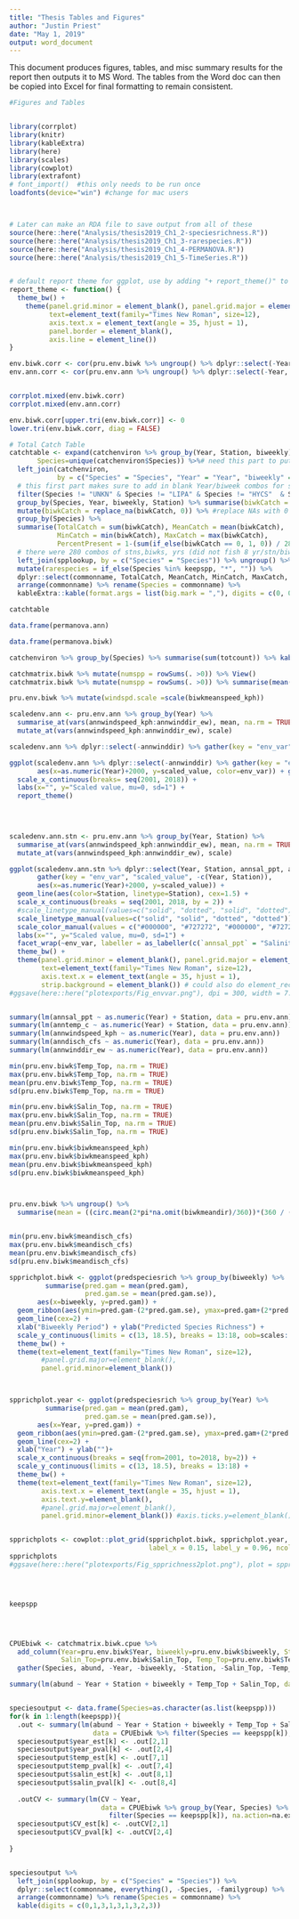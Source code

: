 ```yaml
---
title: "Thesis Tables and Figures"
author: "Justin Priest"
date: "May 1, 2019"
output: word_document
---
```

This document produces figures, tables, and misc summary results for the report then outputs it to MS Word. 
The tables from the Word doc can then be copied into Excel for final formatting to remain consistent. 


```r
#Figures and Tables


library(corrplot)
library(knitr)
library(kableExtra)
library(here)
library(scales)
library(cowplot)
library(extrafont)
# font_import()  #this only needs to be run once
loadfonts(device="win") #change for mac users



# Later can make an RDA file to save output from all of these
source(here::here("Analysis/thesis2019_Ch1_2-speciesrichness.R"))
source(here::here("Analysis/thesis2019_Ch1_3-rarespecies.R"))
source(here::here("Analysis/thesis2019_Ch1_4-PERMANOVA.R"))
source(here::here("Analysis/thesis2019_Ch1_5-TimeSeries.R"))


# default report theme for ggplot, use by adding "+ report_theme()" to ggplot call
report_theme <- function() {
  theme_bw() + 
    theme(panel.grid.minor = element_blank(), panel.grid.major = element_blank(), 
          text=element_text(family="Times New Roman", size=12), 
          axis.text.x = element_text(angle = 35, hjust = 1),  
          panel.border = element_blank(), 
          axis.line = element_line())
}


```


``` r
env.biwk.corr <- cor(pru.env.biwk %>% ungroup() %>% dplyr::select(-Year, -biweekly, -Station), use = "complete.obs")
env.ann.corr <- cor(pru.env.ann %>% ungroup() %>% dplyr::select(-Year,  -Station), use = "complete.obs")


corrplot.mixed(env.biwk.corr)
corrplot.mixed(env.ann.corr)

env.biwk.corr[upper.tri(env.biwk.corr)] <- 0
lower.tri(env.biwk.corr, diag = FALSE)
```



```r
# Total Catch Table
catchtable <- expand(catchenviron %>% group_by(Year, Station, biweekly),
       Species=unique(catchenviron$Species)) %>%# need this part to put in blank yr/stn/species catches
  left_join(catchenviron, 
            by = c("Species" = "Species", "Year" = "Year", "biweekly" = "biweekly", "Station" = "Station")) %>% 
  # this first part makes sure to add in blank Year/biweek combos for species which are not frequently caught
  filter(Species != "UNKN" & Species != "LIPA" & Species != "HYCS"  & Species != "ELPT") %>%
  group_by(Species, Year, biweekly, Station) %>% summarise(biwkCatch = sum(totcount)) %>% 
  mutate(biwkCatch = replace_na(biwkCatch, 0)) %>% #replace NAs with 0
  group_by(Species) %>% 
  summarise(TotalCatch = sum(biwkCatch), MeanCatch = mean(biwkCatch), 
            MinCatch = min(biwkCatch), MaxCatch = max(biwkCatch),
            PercentPresent = 1-(sum(if_else(biwkCatch == 0, 1, 0)) / 280)) %>% 
  # there were 280 combos of stns,biwks, yrs (did not fish 8 yr/stn/biwks)
  left_join(spplookup, by = c("Species" = "Species")) %>% ungroup() %>% 
  mutate(rarespecies = if_else(Species %in% keepspp, "*", "")) %>%
  dplyr::select(commonname, TotalCatch, MeanCatch, MinCatch, MaxCatch, PercentPresent, rarespecies) %>%
  arrange(commonname) %>% rename(Species = commonname) %>% 
  kableExtra::kable(format.args = list(big.mark = ","), digits = c(0, 0, 0, 0, 1, 3,0))

catchtable 

```


```r


data.frame(permanova.ann)

data.frame(permanova.biwk)

```





```r

catchenviron %>% group_by(Species) %>% summarise(sum(totcount)) %>% kable()

catchmatrix.biwk %>% mutate(numspp = rowSums(. >0)) %>% View()
catchmatrix.biwk %>% mutate(numspp = rowSums(. >0)) %>% summarise(mean(numspp))

pru.env.biwk %>% mutate(windspd.scale =scale(biwkmeanspeed_kph))

scaledenv.ann <- pru.env.ann %>% group_by(Year) %>% 
  summarise_at(vars(annwindspeed_kph:annwinddir_ew), mean, na.rm = TRUE) %>% #annual means, all stns included
  mutate_at(vars(annwindspeed_kph:annwinddir_ew), scale)

scaledenv.ann %>% dplyr::select(-annwinddir) %>% gather(key = "env_var", "scaled_value", -Year)

ggplot(scaledenv.ann %>% dplyr::select(-annwinddir) %>% gather(key = "env_var", "scaled_value", -Year), 
       aes(x=as.numeric(Year)+2000, y=scaled_value, color=env_var)) + geom_line(cex=1.5) +
  scale_x_continuous(breaks= seq(2001, 2018)) +
  labs(x="", y="Scaled value, mu=0, sd=1") + 
  report_theme()
  


  
scaledenv.ann.stn <- pru.env.ann %>% group_by(Year, Station) %>% 
  summarise_at(vars(annwindspeed_kph:annwinddir_ew), mean, na.rm = TRUE) %>% #annual means, all stns included
  mutate_at(vars(annwindspeed_kph:annwinddir_ew), scale)

ggplot(scaledenv.ann.stn %>% dplyr::select(Year, Station, annsal_ppt, anntemp_c) %>% 
       gather(key = "env_var", "scaled_value", -c(Year, Station)), 
       aes(x=as.numeric(Year)+2000, y=scaled_value)) + 
  geom_line(aes(color=Station, linetype=Station), cex=1.5) +
  scale_x_continuous(breaks = seq(2001, 2018, by = 2)) +
  #scale_linetype_manual(values=c("solid", "dotted", "solid", "dotted")) +
  scale_linetype_manual(values=c("solid", "solid", "dotted", "dotted")) +
  scale_color_manual(values = c("#000000", "#727272", "#000000", "#727272")) + 
  labs(x="", y="Scaled value, mu=0, sd=1") +
  facet_wrap(~env_var, labeller = as_labeller(c(`annsal_ppt` = "Salinity", `anntemp_c` = "Water Temperature"))) +
  theme_bw() + 
  theme(panel.grid.minor = element_blank(), panel.grid.major = element_blank(), 
        text=element_text(family="Times New Roman", size=12), 
        axis.text.x = element_text(angle = 35, hjust = 1),
        strip.background = element_blank()) # could also do element_rect(fill="white")
#ggsave(here::here("plotexports/Fig_envvar.png"), dpi = 300, width = 7.5, height = 5)


summary(lm(annsal_ppt ~ as.numeric(Year) + Station, data = pru.env.ann))
summary(lm(anntemp_c ~ as.numeric(Year) + Station, data = pru.env.ann))
summary(lm(annwindspeed_kph ~ as.numeric(Year), data = pru.env.ann))
summary(lm(anndisch_cfs ~ as.numeric(Year), data = pru.env.ann))
summary(lm(annwinddir_ew ~ as.numeric(Year), data = pru.env.ann))


```


```r




min(pru.env.biwk$Temp_Top, na.rm = TRUE)
max(pru.env.biwk$Temp_Top, na.rm = TRUE)
mean(pru.env.biwk$Temp_Top, na.rm = TRUE)
sd(pru.env.biwk$Temp_Top, na.rm = TRUE)

min(pru.env.biwk$Salin_Top, na.rm = TRUE)
max(pru.env.biwk$Salin_Top, na.rm = TRUE)
mean(pru.env.biwk$Salin_Top, na.rm = TRUE)
sd(pru.env.biwk$Salin_Top, na.rm = TRUE)

min(pru.env.biwk$biwkmeanspeed_kph)
max(pru.env.biwk$biwkmeanspeed_kph)
mean(pru.env.biwk$biwkmeanspeed_kph)
sd(pru.env.biwk$biwkmeanspeed_kph)



pru.env.biwk %>% ungroup() %>%
  summarise(mean = ((circ.mean(2*pi*na.omit(biwkmeandir)/360))*(360 / (2*pi))) %%360)


min(pru.env.biwk$meandisch_cfs)
max(pru.env.biwk$meandisch_cfs)
mean(pru.env.biwk$meandisch_cfs)
sd(pru.env.biwk$meandisch_cfs)


```




```r
spprichplot.biwk <- ggplot(predspeciesrich %>% group_by(biweekly) %>% 
         summarise(pred.gam = mean(pred.gam),
                   pred.gam.se = mean(pred.gam.se)), 
       aes(x=biweekly, y=pred.gam)) +
  geom_ribbon(aes(ymin=pred.gam-(2*pred.gam.se), ymax=pred.gam+(2*pred.gam.se)), alpha = 0.3) +
  geom_line(cex=2) +
  xlab("Biweekly Period") + ylab("Predicted Species Richness") +
  scale_y_continuous(limits = c(13, 18.5), breaks = 13:18, oob=scales::rescale_none) +
  theme_bw() +
  theme(text=element_text(family="Times New Roman", size=12),
        #panel.grid.major=element_blank(),
        panel.grid.minor=element_blank())



spprichplot.year <- ggplot(predspeciesrich %>% group_by(Year) %>% 
         summarise(pred.gam = mean(pred.gam),
                   pred.gam.se = mean(pred.gam.se)), 
       aes(x=Year, y=pred.gam)) +
  geom_ribbon(aes(ymin=pred.gam-(2*pred.gam.se), ymax=pred.gam+(2*pred.gam.se)), alpha = 0.3) +
  geom_line(cex=2) + 
  xlab("Year") + ylab("")+ 
  scale_x_continuous(breaks = seq(from=2001, to=2018, by=2)) +
  scale_y_continuous(limits = c(13, 18.5), breaks = 13:18) +
  theme_bw() +
  theme(text=element_text(family="Times New Roman", size=12), 
        axis.text.x = element_text(angle = 35, hjust = 1), 
        axis.text.y=element_blank(),
        #panel.grid.major=element_blank(),
        panel.grid.minor=element_blank()) #axis.ticks.y=element_blank()


spprichplots <- cowplot::plot_grid(spprichplot.biwk, spprichplot.year, labels = c("A", "B"), 
                                   label_x = 0.15, label_y = 0.96, ncol =2, align = 'h')
spprichplots
#ggsave(here::here("plotexports/Fig_spprichness2plot.png"), plot = spprichplots,  width = 6, height = 4, units = "in")





```


```r

keepspp




CPUEbiwk <- catchmatrix.biwk.cpue %>% 
  add_column(Year=pru.env.biwk$Year, biweekly=pru.env.biwk$biweekly, Station=pru.env.biwk$Station, 
             Salin_Top=pru.env.biwk$Salin_Top, Temp_Top=pru.env.biwk$Temp_Top, .before="ARCD") %>%
  gather(Species, abund, -Year, -biweekly, -Station, -Salin_Top, -Temp_Top)

summary(lm(abund ~ Year + Station + biweekly + Temp_Top + Salin_Top, data = CPUEbiwk %>% filter(Species == "ARCD"), na.action=na.exclude))$coef


speciesoutput <- data.frame(Species=as.character(as.list(keepspp)))
for(k in 1:length(keepspp)){
  .out <- summary(lm(abund ~ Year + Station + biweekly + Temp_Top + Salin_Top, 
                     data = CPUEbiwk %>% filter(Species == keepspp[k]), na.action=na.exclude))$coef
  speciesoutput$year_est[k] <- .out[2,1]
  speciesoutput$year_pval[k] <- .out[2,4]
  speciesoutput$temp_est[k] <- .out[7,1]
  speciesoutput$temp_pval[k] <- .out[7,4]
  speciesoutput$salin_est[k] <- .out[8,1]
  speciesoutput$salin_pval[k] <- .out[8,4]
  
  .outCV <- summary(lm(CV ~ Year, 
                       data = CPUEbiwk %>% group_by(Year, Species) %>% summarise(CV = sd(abund)/mean(abund)) %>% 
                         filter(Species == keepspp[k]), na.action=na.exclude))$coef
  speciesoutput$CV_est[k] <- .outCV[2,1]
  speciesoutput$CV_pval[k] <- .outCV[2,4]
  
}


speciesoutput %>% 
  left_join(spplookup, by = c("Species" = "Species")) %>% 
  dplyr::select(commonname, everything(), -Species, -familygroup) %>%
  arrange(commonname) %>% rename(Species = commonname) %>% 
  kable(digits = c(0,1,3,1,3,1,3,2,3))

```

